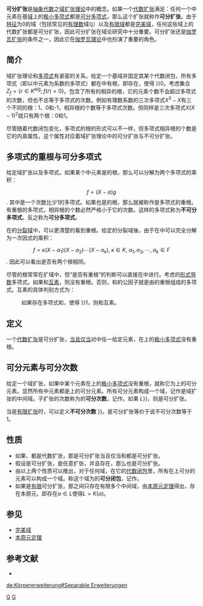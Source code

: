 {{NoteTA|G1=Math}}

'''可分扩张'''是[[抽象代数|抽象代数]]之[[域扩张|域扩张]][[域论|理论]]中的概念。如果一个[[代数扩张|代数扩张]]{{mvar|L/K}}满足：任何一个{{mvar|L}}中元素在基[[体_(数学)|域]]{{mvar|K}}上的[[极小多项式|极小多项式]]都是[[可分多项式|可分多项式]]，那么这个扩张就称作'''可分扩张'''。由于[[特征_(代数)|特征]]为0的域（包括常见的[[有理数|有理数]]域<math>\mathbb{Q}</math>）以及[[有限域|有限域]]都是[[完美域|完美域]]，任何这些域上的代数扩张都是可分扩张，因此可分扩张在域论研究中十分重要。可分扩张还是[[伽罗瓦扩张|伽罗瓦扩张]]的条件之一，因此它在[[伽罗瓦理论|伽罗瓦理论]]中也扮演了重要的角色。

==简介==
域扩张理论和[[多项式|多项式]]有紧密的关系。给定一个基域{{mvar|K}}并固定其某个代数闭包{{math|''K''<sup>alg</sup>}}，所有{{mvar|K-}}多项式{{mvar|f}}（即以{{mvar|K}}中元素为系数的多项式）都在{{math|''K''<sup>alg</sup>}}中有根，即存在{{mvar|r<sub>f</sub>}}，使得{{math|''f''(''r<sub>f</sub>'') {{=}} }}0。考虑集合<math>Z_f = \{ r\in K^{\mathrm{alg}}; \; f(r) = 0\}</math>。{{mvar|Z<sub>f</sub>}}包含了{{mvar|f}}所有的相异的根，它的元素个数不会超过多项式{{mvar|f}}的次数，但也不总等于多项式{{mvar|f}}的次数。例如有理数系数的三次多项式<math>X^3 - X</math>有三个不同的根：1、0和-1，相异根的个数等于多项式次数。但同样是三次多项式<math>X(X - 1)^2</math>就只有两个根：0和1。

尽管随着代数闭包{{math|''K''<sup>alg</sup>}}变化，多项式{{mvar|f}}的根的形式可以不一样，但多项式相异根的个数是它的内禀属性。这个属性对应着域扩张理论中的可分扩张与不可分扩张。

==多项式的重根与可分多项式==
{{main|可分多项式}}
给定域扩张{{mvar|L/K}}以及{{mvar|K-}}多项式{{mvar|f}}。如果某个{{mvar|L}}中元素{{mvar|α}}是{{mvar|f}}的根，那么{{mvar|f}}可以分解为两个{{mvar|L-}}多项式的乘积：
::<math>f = (X - \alpha) g</math>.
其中{{mvar|g}}是一个次数比{{mvar|f}}少1的多项式。如果{{mvar|α}}也是{{mvar|g}}的根，那么{{mvar|α}}就被称作是多项式{{mvar|f}}的重根。有重根的多项式，相异根的个数必然严格小于它的次数。这样的多项式称为'''不可分多项式'''。反之称为'''可分多项式'''。

在{{mvar|f}}的[[分裂域|分裂域]]中，可以更清楚的看到重根。给定{{mvar|f}}的分裂域{{mvar|F/K}}後，由于{{mvar|f}}在{{mvar|F}}中可以完全分解为一次因式的乘积：
::<math>f = \kappa (X - \alpha_1)(X - \alpha_2)\cdots (X - \alpha_k), \; \kappa \in K, \; \alpha_1, \alpha_2, \cdots ,\alpha_k \in F</math>.
因此可以看出是否有两个根相同。

尽管{{mvar|f}}的根常常在扩域中，但“{{mvar|f}}是否有重根”的判断可以直接在{{mvar|K}}中进行。考虑{{mvar|f}}的[[形式导数|形式导数]]多项式{{math|D( ''f'' )}}。如果{{mvar|f}}和{{math|D( ''f'' )}}[[互素|互素]]，则{{mvar|f}}没有重根。否则，{{mvar|f}}和{{math|D( ''f'' )}}的公因子就是由{{mvar|f}}的重根组成的多项式。互素的具体判别方式为：
:如果存在{{mvar|K-}}多项式{{mvar|p}}和{{mvar|q}}，使得{{math|''pf'' + ''q''D( ''f'' ) {{=}} }}1，则{{mvar|f}}和{{math|D( ''f'' )}}互素。

== 定义 ==
一个[[代数扩张|代数扩张]]{{mvar|L/K}}是可分扩张，[[当且仅当|当且仅当]]对{{mvar|L}}中任一给定元素{{mvar|α}}，{{mvar|α}}在{{mvar|K}}上的[[极小多项式|极小多项式]]没有重根。

==可分元素与可分次数==
给定一个域扩张{{mvar|L/K}}，如果{{mvar|L}}中某个元素{{mvar|α}}在{{mvar|K}}上的[[极小多项式|极小多项式]]没有重根，就称它为{{mvar|K}}上的可分元素。显然所有{{mvar|K}}中元素都是{{mvar|K}}上的可分元素。所有可分元素构成一个域，记作{{mvar|L<sub>s</sub>}}是域扩张{{mvar|L/K}}的中间域。子扩张{{mvar|L<sub>s</sub>/K}}的次数{{math|[''L''<sub>''s''</sub> : ''K'']}}称为{{mvar|L/K}}的'''可分次数'''，记作{{math|[''L'' : ''K'']<sub>''s''</sub>}}。如果{{math|''L''<sub>''s''</sub> {{=}} ''L''}}，则{{mvar|L/K}}是可分扩张。
 
当{{mvar|L/K}}是[[有限扩张|有限扩张]]时，可以定义'''不可分次数'''{{math|[''L'' : ''K'']<sub>''i''</sub> :{{=}} {{sfrac|[''L'' : ''K'']|[''L'' : ''K'']<sub>''s''</sub>}}}}。{{mvar|L/K}}是可分扩张等价于说不可分次数等于1。

== 性质 ==
* 如果{{mvar|L/F}}、{{mvar|F/K}}都是代数扩张，那{{mvar|L/K}}是可分扩张当且仅当{{mvar|L/F}}和{{mvar|F/K}}都是可分扩张。
* 假设{{mvar|L/K}}是可分扩张，{{mvar|M/K}}是任意扩张，并且{{mvar|LM}}存在，那么{{mvar|LM/K}}也是可分扩张。
* 由以上两个性质可以推出，对于任何域{{mvar|K}}，在它的[[代数闭包|代数闭包]]{{math|''K''<sup>alg</sup>}}里，所有在{{mvar|K}}上可分的元素可以构成一个域。称这个域为{{mvar|K}}的'''可分闭包'''，记作{{math|''K''<sup>sep</sup>}}。
* 如果{{mvar|L/K}}是[[有限扩张|有限]]可分扩张，那{{mvar|L/K}}之间只存在有限多个中间域，由[[本原元定理|本原元定理]]得出，{{mvar|L/K}}存在本原元，即存在<math>\alpha\in L</math>使得<math>L=K(\alpha)</math>。

== 参见 ==
* [[完美域|完美域]]
* [[本原元定理|本原元定理]]

== 参考文献 ==

*{{cite book | author=Serge Lang| title=Algebra | publisher=Springer-Verlag | year=2002 | id=ISBN 978-0-387-95385-4}}

{{ModernAlgebra}}

[[Category:域论|G]]
[[Category:伽罗瓦理论|G]]

[[de:Körpererweiterung#Separable_Erweiterungen|de:Körpererweiterung#Separable Erweiterungen]]